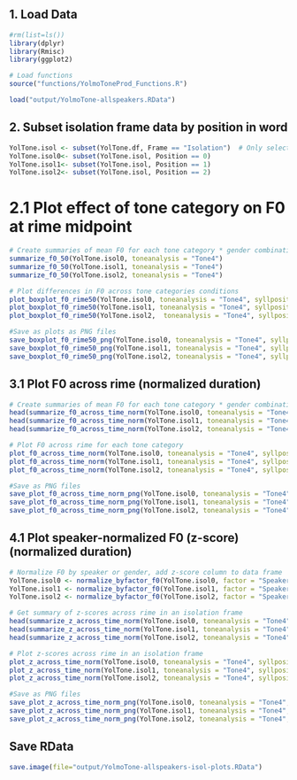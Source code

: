 ## 1. Load Data
```r
#rm(list=ls())
library(dplyr)
library(Rmisc)
library(ggplot2)

# Load functions
source("functions/YolmoToneProd_Functions.R")

load("output/YolmoTone-allspeakers.RData")
```

## 2. Subset isolation frame data by position in word
```r
YolTone.isol <- subset(YolTone.df, Frame == "Isolation")  # Only select initial syllables
YolTone.isol0<- subset(YolTone.isol, Position == 0)
YolTone.isol1<- subset(YolTone.isol, Position == 1)
YolTone.isol2<- subset(YolTone.isol, Position == 2)
```


# 2.1 Plot effect of tone category on F0 at rime midpoint
```r
# Create summaries of mean F0 for each tone category * gender combination at rime midpoint
summarize_f0_50(YolTone.isol0, toneanalysis = "Tone4")
summarize_f0_50(YolTone.isol1, toneanalysis = "Tone4")
summarize_f0_50(YolTone.isol2, toneanalysis = "Tone4")

# Plot differences in F0 across tone categories conditions
plot_boxplot_f0_rime50(YolTone.isol0, toneanalysis = "Tone4", syllposition = "monosyllabic words (isolation frame)")
plot_boxplot_f0_rime50(YolTone.isol1, toneanalysis = "Tone4", syllposition = "1st syllable of disyllabic words (isolation frame)")
plot_boxplot_f0_rime50(YolTone.isol2,  toneanalysis = "Tone4", syllposition = "2nd syllable of disyllabic words (isolation frame)")

#Save as plots as PNG files
save_boxplot_f0_rime50_png(YolTone.isol0, toneanalysis = "Tone4", syllposition = "monosyllabic words (isolation frame)", filename = "YolTone_4tone_isol_f0_rime50_mono")
save_boxplot_f0_rime50_png(YolTone.isol1, toneanalysis = "Tone4", syllposition = "1st syllable of disyllabic words (isolation frame)", filename = "YolTone_4tone_isol_f0_rime50_di1st")
save_boxplot_f0_rime50_png(YolTone.isol2, toneanalysis = "Tone4", syllposition = "2nd syllable of disyllabic words (isolation frame)", filename = "YolTone_4tone_isol_f0_rime50_di2nd")
```

## 3.1 Plot F0 across rime (normalized duration)
```r
# Create summaries of mean F0 for each tone category * gender combination at 1% time intervals
head(summarize_f0_across_time_norm(YolTone.isol0, toneanalysis = "Tone4"), 10)
head(summarize_f0_across_time_norm(YolTone.isol1, toneanalysis = "Tone4"), 10)
head(summarize_f0_across_time_norm(YolTone.isol2, toneanalysis = "Tone4"), 10)

# Plot F0 across rime for each tone category
plot_f0_across_time_norm(YolTone.isol0, toneanalysis = "Tone4", syllposition = "monosyllabic words\n(isolation frame)")
plot_f0_across_time_norm(YolTone.isol1, toneanalysis = "Tone4", syllposition = "1st syllable of disyllabic words\n(isolation frame)")
plot_f0_across_time_norm(YolTone.isol2, toneanalysis = "Tone4", syllposition = "2nd syllable of disyllabic words\n(isolation frame)")

#Save as PNG files
save_plot_f0_across_time_norm_png(YolTone.isol0, toneanalysis = "Tone4", syllposition = "monosyllabic words\n(isolation frame)", filename = "YolTone_4tone_isol_f0_across_time_norm_mono")
save_plot_f0_across_time_norm_png(YolTone.isol1, toneanalysis = "Tone4", syllposition = "1st syllable of disyllabic words\n(isolation frame)", filename = "YolTone_4tone_isol_f0_across_time_norm_di1st")
save_plot_f0_across_time_norm_png(YolTone.isol2, toneanalysis = "Tone4", syllposition = "2nd syllable of disyllabic words\n(isolation frame)", filename = "YolTone_4tone_isol_f0_across_time_norm_di2nd")
```


## 4.1 Plot speaker-normalized F0 (z-score) (normalized duration)
```r
# Normalize F0 by speaker or gender, add z-score column to data frame
YolTone.isol0 <- normalize_byfactor_f0(YolTone.isol0, factor = "Speaker")
YolTone.isol1 <- normalize_byfactor_f0(YolTone.isol1, factor = "Speaker")
YolTone.isol2 <- normalize_byfactor_f0(YolTone.isol2, factor = "Speaker")

# Get summary of z-scores across rime in an isolation frame
head(summarize_z_across_time_norm(YolTone.isol0, toneanalysis = "Tone4"), 10)
head(summarize_z_across_time_norm(YolTone.isol1, toneanalysis = "Tone4"), 10)
head(summarize_z_across_time_norm(YolTone.isol2, toneanalysis = "Tone4"), 10)

# Plot z-scores across rime in an isolation frame
plot_z_across_time_norm(YolTone.isol0, toneanalysis = "Tone4", syllposition = "\nmonosyllabic words (isolation frame)")
plot_z_across_time_norm(YolTone.isol1, toneanalysis = "Tone4", syllposition = "\n1st syllable of disyllabic words (isolation frame)")
plot_z_across_time_norm(YolTone.isol2, toneanalysis = "Tone4", syllposition = "\n2nd syllable of disyllabic words (isolation frame)")

#Save as PNG files
save_plot_z_across_time_norm_png(YolTone.isol0, toneanalysis = "Tone4", syllposition = "\nmonosyllabic words (isolation frame)", filename = "YolTone_4tone_isol_z_across_time_norm_mono")
save_plot_z_across_time_norm_png(YolTone.isol1, toneanalysis = "Tone4", syllposition = "\n1st syllable of disyllabic words (isolation frame)", filename = "YolTone_4tone_isol_z_across_time_norm_di1st")
save_plot_z_across_time_norm_png(YolTone.isol2, toneanalysis = "Tone4", syllposition = "\n2nd syllable of disyllabic words (isolation frame)", filename = "YolTone_4tone_isol_z_across_time_norm_di2nd")
```

## Save RData
```r
save.image(file="output/YolmoTone-allspeakers-isol-plots.RData")
```

